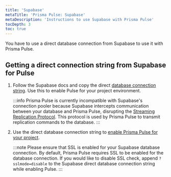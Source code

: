 ```yaml
---
title: 'Supabase'
metaTitle: 'Prisma Pulse: Supabase'
metaDescription: 'Instructions to use Supabase with Prisma Pulse'
tocDepth: 3
toc: true
---
```


You have to use a direct database connection from Supabase to use it with Prisma Pulse.

## Getting a direct connection string from Supabase for Pulse

1. Follow the Supabase docs and copy the direct [database connection string](https://supabase.com/docs/guides/database/connecting-to-postgres#direct-connections). Use this to enable Pulse for your project environment.

    :::info
    Prisma Pulse is currently incompatible with Supabase's connection pooler because Supabase intercepts communication between your database and Prisma Pulse, disrupting the [Streaming Replication Protocol](https://www.postgresql.org/docs/current/protocol-replication.html#PROTOCOL-REPLICATION). This protocol is used by Prisma Pulse to transmit replication commands to the database.
    :::

2. Use the direct database connection string to [enable Prisma Pulse for your project](/pulse/getting-started#1-enable-pulse-in-the-platform-console).

    :::note
    Please ensure that SSL is enabled for your Supabase database connection. By default, Prisma Pulse requires SSL to be enabled for the database connection.
    If you would like to disable SSL check, append `?sslmode=disable` to the Supabase direct database connection string while enabling Pulse.
    :::
